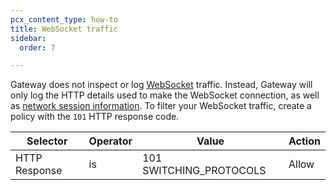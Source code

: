 ```yaml
---
pcx_content_type: how-to
title: WebSocket traffic
sidebar:
  order: 7

---
```


Gateway does not inspect or log [WebSocket](https://datatracker.ietf.org/doc/html/rfc6455) traffic. Instead, Gateway will only log the HTTP details used to make the WebSocket connection, as well as [network session information](/logs/reference/log-fields/account/zero_trust_network_sessions/). To filter your WebSocket traffic, create a policy with the `101` HTTP response code.

| Selector      | Operator | Value                    | Action |
| ------------- | -------- | ------------------------ | ------ |
| HTTP Response | is       | 101 SWITCHING\_PROTOCOLS | Allow  |
